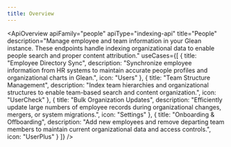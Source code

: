 ```yaml
---
title: Overview
---
```



<ApiOverview 
  apiFamily="people"
  apiType="indexing-api"
  title="People"
  description="Manage employee and team information in your Glean instance. These endpoints handle indexing organizational data to enable people search and proper content attribution."
  useCases={[
    {
      title: "Employee Directory Sync",
      description: "Synchronize employee information from HR systems to maintain accurate people profiles and organizational charts in Glean.",
      icon: "Users"
    },
    {
      title: "Team Structure Management",
      description: "Index team hierarchies and organizational structures to enable team-based search and content organization.",
      icon: "UserCheck"
    },
    {
      title: "Bulk Organization Updates",
      description: "Efficiently update large numbers of employee records during organizational changes, mergers, or system migrations.",
      icon: "Settings"
    },
    {
      title: "Onboarding & Offboarding",
      description: "Add new employees and remove departing team members to maintain current organizational data and access controls.",
      icon: "UserPlus"
    }
  ]}
/>
